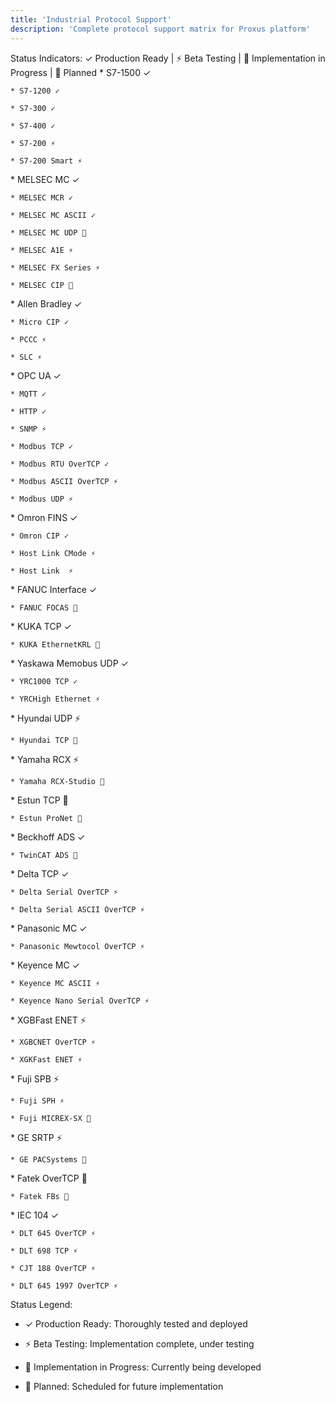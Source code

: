 ```yaml
---
title: 'Industrial Protocol Support'
description: 'Complete protocol support matrix for Proxus platform'
---
```


<Note>
  Status Indicators:
  <span>✓ Production Ready</span> |
  <span>⚡ Beta Testing</span> |
  <span>🔨 Implementation in Progress</span> |
  <span>📅 Planned</span>
</Note>

<CardGroup cols={3}>
  <Card title="Siemens" icon="microchip">
    * S7-1500 ✓

    * S7-1200 ✓

    * S7-300 ✓

    * S7-400 ✓

    * S7-200 ⚡

    * S7-200 Smart ⚡
  </Card>

  <Card title="Mitsubishi MELSEC" icon="microchip">
    * MELSEC MC ✓

    * MELSEC MCR ✓

    * MELSEC MC ASCII ✓

    * MELSEC MC UDP 📅

    * MELSEC A1E ⚡

    * MELSEC FX Series ⚡

    * MELSEC CIP 📅
  </Card>

  <Card title="Allen Bradley" icon="microchip">
    * Allen Bradley ✓

    * Micro CIP ✓

    * PCCC ⚡

    * SLC ⚡
  </Card>

  <Card title="Standard Protocols" icon="network-wired">
    * OPC UA ✓

    * MQTT ✓

    * HTTP ✓

    * SNMP ⚡

    * Modbus TCP ✓

    * Modbus RTU OverTCP ✓

    * Modbus ASCII OverTCP ⚡

    * Modbus UDP ⚡
  </Card>

  <Card title="Omron" icon="microchip">
    * Omron FINS ✓

    * Omron CIP ✓

    * Host Link CMode ⚡

    * Host Link  ⚡
  </Card>

  <Card title="FANUC" icon="robot">
    * FANUC Interface ✓

    * FANUC FOCAS 🔨
  </Card>

  <Card title="KUKA" icon="robot">
    * KUKA TCP ✓

    * KUKA EthernetKRL 🔨
  </Card>

  <Card title="Yaskawa" icon="robot">
    * Yaskawa Memobus UDP ✓

    * YRC1000 TCP ✓

    * YRCHigh Ethernet ⚡
  </Card>

  <Card title="Hyundai" icon="robot">
    * Hyundai UDP ⚡

    * Hyundai TCP 📅
  </Card>

  <Card title="Yamaha" icon="robot">
    * Yamaha RCX ⚡

    * Yamaha RCX-Studio 📅
  </Card>

  <Card title="Estun" icon="robot">
    * Estun TCP 🔨

    * Estun ProNet 📅
  </Card>

  <Card title="Beckhoff" icon="microchip">
    * Beckhoff ADS ✓

    * TwinCAT ADS 🔨
  </Card>

  <Card title="Delta" icon="microchip">
    * Delta TCP ✓

    * Delta Serial OverTCP ⚡

    * Delta Serial ASCII OverTCP ⚡
  </Card>

  <Card title="Panasonic" icon="microchip">
    * Panasonic MC ✓

    * Panasonic Mewtocol OverTCP ⚡
  </Card>

  <Card title="Keyence" icon="microchip">
    * Keyence MC ✓

    * Keyence MC ASCII ⚡

    * Keyence Nano Serial OverTCP ⚡
  </Card>

  <Card title="LSIS" icon="microchip">
    * XGBFast ENET ⚡

    * XGBCNET OverTCP ⚡

    * XGKFast ENET ⚡
  </Card>

  <Card title="Fuji" icon="microchip">
    * Fuji SPB ⚡

    * Fuji SPH ⚡

    * Fuji MICREX-SX 📅
  </Card>

  <Card title="GE" icon="microchip">
    * GE SRTP ⚡

    * GE PACSystems 📅
  </Card>

  <Card title="Fatek" icon="microchip">
    * Fatek OverTCP 📅

    * Fatek FBs 📅
  </Card>

  <Card title="Utility Protocols" icon="bolt">
    * IEC 104 ✓

    * DLT 645 OverTCP ⚡

    * DLT 698 TCP ⚡

    * CJT 188 OverTCP ⚡

    * DLT 645 1997 OverTCP ⚡
  </Card>
</CardGroup>

<Note>
  Status Legend:

  * ✓ Production Ready: Thoroughly tested and deployed

  * ⚡ Beta Testing: Implementation complete, under testing

  * 🔨 Implementation in Progress: Currently being developed

  * 📅 Planned: Scheduled for future implementation
</Note>
